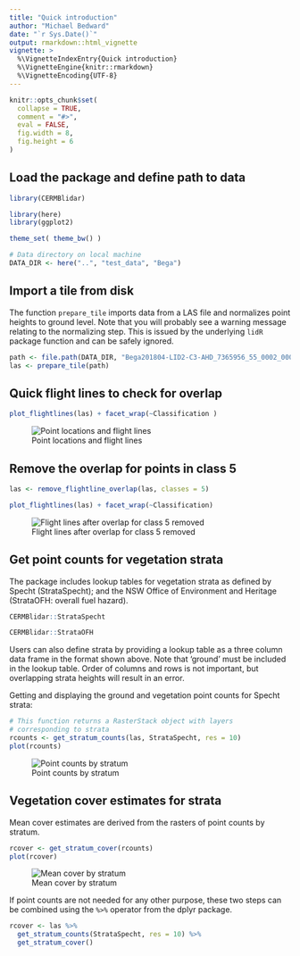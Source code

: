 ```yaml
---
title: "Quick introduction"
author: "Michael Bedward"
date: "`r Sys.Date()`"
output: rmarkdown::html_vignette
vignette: >
  %\VignetteIndexEntry{Quick introduction}
  %\VignetteEngine{knitr::rmarkdown}
  %\VignetteEncoding{UTF-8}
---
```


```r
knitr::opts_chunk$set(
  collapse = TRUE,
  comment = "#>",
  eval = FALSE,
  fig.width = 8,
  fig.height = 6
)
```


## Load the package and define path to data

```r

library(CERMBlidar)

library(here)
library(ggplot2)

theme_set( theme_bw() )

# Data directory on local machine
DATA_DIR <- here("..", "test_data", "Bega")

```

## Import a tile from disk

The function `prepare_tile` imports data from a LAS file and normalizes point heights to ground level. Note that you will probably see a warning message relating to the normalizing step. This is issued by the underlying `lidR` package function and can be safely ignored.

```r

path <- file.path(DATA_DIR, "Bega201804-LID2-C3-AHD_7365956_55_0002_0002.las")
las <- prepare_tile(path)

```

## Quick flight lines to check for overlap

```r

plot_flightlines(las) + facet_wrap(~Classification )

```

![Point locations and flight lines](flightlines_overlap.png)

## Remove the overlap for points in class 5 

```r

las <- remove_flightline_overlap(las, classes = 5)

plot_flightlines(las) + facet_wrap(~Classification)

```

![Flight lines after overlap for class 5 removed](flightlines_without_overlap.png)

## Get point counts for vegetation strata

The package includes lookup tables for vegetation strata as defined by Specht (StrataSpecht); and the NSW Office of Environment and Heritage (StrataOFH: overall fuel hazard).

```r

CERMBlidar::StrataSpecht

```

```r

CERMBlidar::StrataOFH

```

Users can also define strata by providing a lookup table as a three column data frame in the format shown above. Note that 'ground' must be included in the lookup table. Order of columns and rows is not important, but overlapping strata heights will result in an error.

Getting and displaying the ground and vegetation point counts for Specht strata:

```r

# This function returns a RasterStack object with layers 
# corresponding to strata
rcounts <- get_stratum_counts(las, StrataSpecht, res = 10)
plot(rcounts)

```

![Point counts by stratum](point_counts.png)

## Vegetation cover estimates for strata

Mean cover estimates are derived from the rasters of point counts by stratum. 

```r

rcover <- get_stratum_cover(rcounts)
plot(rcover)

```

![Mean cover by stratum](veg_strata_cover.png)

If point counts are not needed for any other purpose, these two steps can be combined using the `%>%` operator from the dplyr package.

```r

rcover <- las %>%
  get_stratum_counts(StrataSpecht, res = 10) %>%
  get_stratum_cover()

```

